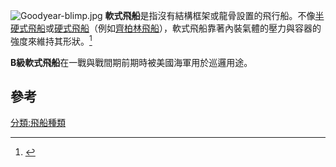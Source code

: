 {{expand|time=2014-07-27T21:29:17+00:00}}
{{noteTA
|T=zh-hans:软式飞艇;zh-hant:軟式飛船;
|1=zh-hans:飞艇; zh-hant:飛船;
}}
[[Image:Goodyear-blimp.jpg|thumb]]
'''軟式飛船'''是指沒有結構框架或龍骨設置的飛行船。不像[[半硬式飛船|半硬式飛船]]或[[硬式飛船|硬式飛船]]（例如[[齊柏林飛船|齊柏林飛船]]），軟式飛船靠著內裝氣體的壓力與容器的強度來維持其形狀。<ref>{{Cite web |url=http://www.merriam-webster.com/dictionary/blimp |title=存档副本 |access-date=2014-07-27 |archive-date=2021-05-06 |archive-url=https://web.archive.org/web/20210506044311/https://www.merriam-webster.com/dictionary/blimp |dead-url=no }}</ref>

'''B級軟式飛船'''在一戰與戰間期前期時被美國海軍用於巡邏用途。

== 參考 ==
{{reflist}}
[[分類:飛船種類|分類:飛船種類]]
